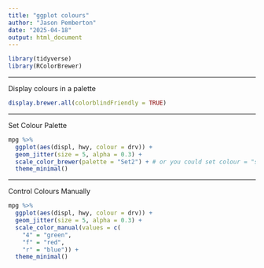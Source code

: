 ```yaml
---
title: "ggplot colours"
author: "Jason Pemberton"
date: "2025-04-18"
output: html_document
---
```


```r
library(tidyverse)
library(RColorBrewer)
```

---

Display colours in a palette

```r
display.brewer.all(colorblindFriendly = TRUE)
```

---

Set Colour Palette 

```r
mpg %>% 
  ggplot(aes(displ, hwy, colour = drv)) +
  geom_jitter(size = 5, alpha = 0.3) +
  scale_color_brewer(palette = "Set2") + # or you could set colour = "steelblue" within geom_jitter to control colour
  theme_minimal()
```

---

Control Colours Manually  

```r
mpg %>% 
  ggplot(aes(displ, hwy, colour = drv)) +
  geom_jitter(size = 5, alpha = 0.3) +
  scale_color_manual(values = c(
    "4" = "green",
    "f" = "red",
    "r" = "blue")) +
  theme_minimal()
```

